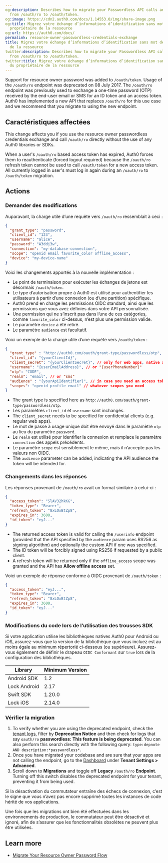 ```yaml
---
og:description: Describes how to migrate your Passwordless API calls and responses
  from /oauth/ro to /oauth/token.
og:image: https://cdn2.auth0.com/docs/1.14553.0/img/share-image.png
og:title: Migrez votre échange d’informations d’identification sans mot de passe du
  propriétaire de la ressource
og:url: https://auth0.com/docs/
permalink: resource-owner-passwordless-credentials-exchange
title: Migrez votre échange d’informations d’identification sans mot de passe du propriétaire
  de la ressource
twitter:description: Describes how to migrate your Passwordless API calls and responses
  from /oauth/ro to /oauth/token.
twitter:title: Migrez votre échange d’informations d’identification sans mot de passe
  du propriétaire de la ressource
---
```


Support for <Tooltip tip="Resource Owner: Entity (such as a user or application) capable of granting access to a protected resource." cta="View Glossary" href="/docs/glossary?term=resource+owner">resource owner</Tooltip> password was added to `/oauth/token`. Usage of the `/oauth/ro` endpoint was deprecated on 08 July 2017. The `/oauth/ro` endpoint was previously used to exchange a one-time password (OTP) received by the end-user email or SMS for an <Tooltip tip="ID Token: Credential meant for the client itself, rather than for accessing a resource." cta="View Glossary" href="/docs/glossary?term=ID+token">ID token</Tooltip> and an <Tooltip tip="Access Token: Authorization credential, in the form of an opaque string or JWT, used to access an API." cta="View Glossary" href="/docs/glossary?term=access+token">access token</Tooltip>. Auth0 has implemented a new API that replaces `/oauth/ro` for this use case and we recommend that you migrate to using the new endpoint.

## Caractéristiques affectées

This change affects you if you use the resource owner <Tooltip tip="Passwordless: Form of authentication that does not rely on a password as the first factor." cta="View Glossary" href="/docs/glossary?term=passwordless">passwordless</Tooltip> credentials exchange and call `/oauth/ro` directly without the use of any Auth0 libraries or SDKs.

<Callout icon="file-lines" color="#0EA5E9" iconType="regular">

When a user's `/oauth/ro` based access token has expired, Auth0 forces them to reauthenticate (forced logout required) because the `/oauth/ro` refresh token cannot be used to call `/oauth/token` for a new access token. All currently logged in user's must log in again during an `/oauth/ro` to `/oauth/token` migration.

</Callout>

## Actions

### Demander des modifications

Auparavant, la charge utile d’une requête vers `/oauth/ro` ressemblait à ceci :

```json lines
{
  "grant_type": "password",
  "client_id": "123",
  "username": "alice",
  "password": "A3ddj3w", 
  "connection": "my-database-connection",
  "scope": "openid email favorite_color offline_access",
  "device": "my-device-name"
}
```



Voici les changements apportés à la nouvelle implémentation :

* Le point de terminaison pour exécuter les échanges de jetons est désormais `/oauth/token`.
* Le type d’autorisation propre à Auth0 est utilisé pour authentifier les utilisateurs à partir d’une connexion (ou d’une partition) spécifique.
* Auth0 prend en charge les permissions OIDC standard, ainsi que les permissions que vous avez définies dans votre API personnalisée.
* Une permission qui ne s’inscrit pas dans l’une de ces catégories, comme `favorite_color` ci-dessus, n’est plus une permission valide.
* Le paramètre `device` a été retiré.
* Le paramètre `audience` est facultatif.

Voici un exemple de la charge utile d’une requête vers `/oauth/token` :

```json lines
{
  "grant_type" : "http://auth0.com/oauth/grant-type/passwordless/otp",
  "client_id": "{yourClientId}",
  "client_secret": "{yourClientSecret}", // only for web apps, native apps don’t have a client secret
  "username": "{userEmailAddress}", // or "{userPhoneNumber}"
  "otp": "CODE",
  "realm": "email", // or "sms" 
  "audience" : "{yourApiIdentifier}", // in case you need an access token for a specific API
  "scopes": "openid profile email" // whatever scopes you need
}
```






* The grant type is specified here as `http://auth0.com/oauth/grant-type/passwordless/otp`.
* Les paramètres `client_id` et `username` sont inchangés.
* The `client_secret` needs to be specified for <Tooltip tip="Confidential Client: A client (application) that can hold credentials securely by using a trusted backend server. Examples include a web application with a secure backend and a machine-to-machine (M2M) application." cta="View Glossary" href="/docs/glossary?term=confidential+clients">confidential clients</Tooltip> (e.g. regular web apps).
* Le mot de passe à usage unique doit être envoyé dans le paramètre `otp` au lieu du paramètre `password`.
* Le `realm` est utilisé pour identifier la connexion et remplace le paramètre `connection` des appels précédents.
* Le paramètre `scope` est sensiblement le même, mais il n’accepte pas les valeurs non OIDC.
* The `audience` parameter can be added, indicating the API <Tooltip tip="Audience: Unique identifier of the audience for an issued token. Named aud in a token, its value contains the ID of either an application (Client ID) for an ID Token or an API (API Identifier) for an Access Token." cta="View Glossary" href="/docs/glossary?term=audience">audience</Tooltip> the token will be intended for.

### Changements dans les réponses

Les réponses provenant de `/oauth/ro` avait un format similaire à celui-ci :

```json lines
{
  "access_token": "SlAV32hkKG",
  "token_type": "Bearer",
  "refresh_token": "8xLOxBtZp8",
  "expires_in": 3600,
  "id_token": "eyJ..."
}
```






* The returned access token is valid for calling the `/userinfo` endpoint (provided that the API specified by the `audience` param uses RS256 as <Tooltip tip="Signing Algorithm: Algorithm used to digitally sign tokens to ensure the token has not been tampered with." cta="View Glossary" href="/docs/glossary?term=signing+algorithm">signing algorithm</Tooltip>) and optionally the custom API if one was specified.
* The ID token will be forcibly signed using RS256 if requested by a <Tooltip tip="Public Client: Client (application) that cannot hold credentials securely. Examples include a native desktop or mobile application and a JavaScript-based client-side web application (such as a single-page app (SPA))." cta="View Glossary" href="/docs/glossary?term=public+client">public client</Tooltip>.
* A <Tooltip tip="Refresh Token: Token used to obtain a renewed Access Token without forcing users to log in again." cta="View Glossary" href="/docs/glossary?term=refresh+token">refresh token</Tooltip> will be returned only if the `offline_access` scope was granted and the API has **Allow offline access** set.

Voici un exemple de réponse conforme à OIDC provenant de `/oauth/token` :

```json lines
{
  "access_token": "eyJ...",
  "token_type": "Bearer",
  "refresh_token": "8xLOxBtZp8",
  "expires_in": 3600,
  "id_token": "eyJ..."
}
```






### Modifications du code lors de l’utilisation des trousses SDK

Si votre application utilise les bibliothèques natives Auth0 pour Android ou iOS, assurez-vous que la version de la bibliothèque que vous incluez est au moins égale au minimum répertorié ci-dessous (ou supérieure). Assurez-vous également de définir le drapeau `OIDC Conformant` sur `true` lors de la configuration des bibliothèques.

<table class="table"><thead>
<tr>
<th>Library</th>
<th>Minimum Version</th>
</tr>
</thead>
<tbody>
<tr>
<td>Android SDK</td>
<td>1.2</td>
</tr>
<tr>
<td>Lock Android</td>
<td>2.17</td>
</tr>
<tr>
<td>Swift SDK</td>
<td>1.20.0</td>
</tr>
<tr>
<td>Lock iOS</td>
<td>2.14.0</td>
</tr>
</tbody>
</table>

### Vérifier la migration

1. To verify whether you are using the deprecated endpoint, check the [tenant logs](https://manage.auth0.com/#/logs), filter by **Deprecation Notice** and then check for logs that say `oauth/ro` **passwordless: This feature is being deprecated**. You can also perform this search directly with the following query: `type:depnote AND description:*passwordless*`.
2. Once you have migrated your codebase and are sure that your apps are not calling the endpoint, go to the [Dashboard](https://manage.auth0.com/#/tenant/advanced) under **Tenant Settings > Advanced**.
3. Scroll down to **Migrations** and toggle off **Legacy** `/oauth/ro` **Endpoint**. Turning off this switch disables the deprecated endpoint for your tenant, preventing it from being used.

Si la désactivation du commutateur entraîne des échecs de connexion, c’est le signe que vous n’avez pas encore supprimé toutes les instances de code hérité de vos applications.

Une fois que les migrations ont bien été effectuées dans les environnements de production, le commutateur peut être désactivé et ignoré, afin de s’assurer que les fonctionnalités obsolètes ne peuvent plus être utilisées.

## Learn more

* [Migrate Your Resource Owner Password Flow](/docs/troubleshoot/product-lifecycle/past-migrations/migration-oauthro-oauthtoken)
